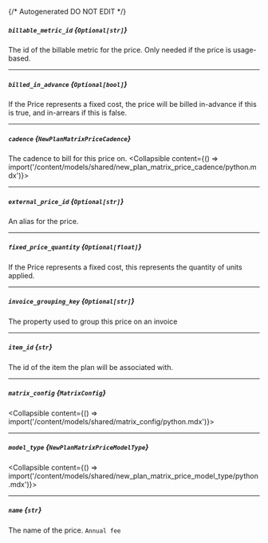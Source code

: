 {/* Autogenerated DO NOT EDIT  */}

##### `billable_metric_id` *{`Optional[str]`}*
The id of the billable metric for the price. Only needed if the price is usage-based.

---
##### `billed_in_advance` *{`Optional[bool]`}*
If the Price represents a fixed cost, the price will be billed in-advance if this is true, and in-arrears if this is false.

---
##### `cadence` *{`NewPlanMatrixPriceCadence`}*
The cadence to bill for this price on.
<Collapsible content={() => import('/content/models/shared/new_plan_matrix_price_cadence/python.mdx')}>
</Collapsible>

---
##### `external_price_id` *{`Optional[str]`}*
An alias for the price.

---
##### `fixed_price_quantity` *{`Optional[float]`}*
If the Price represents a fixed cost, this represents the quantity of units applied.

---
##### `invoice_grouping_key` *{`Optional[str]`}*
The property used to group this price on an invoice

---
##### `item_id` *{`str`}*
The id of the item the plan will be associated with.

---
##### `matrix_config` *{`MatrixConfig`}*
<Collapsible content={() => import('/content/models/shared/matrix_config/python.mdx')}>
</Collapsible>

---
##### `model_type` *{`NewPlanMatrixPriceModelType`}*
<Collapsible content={() => import('/content/models/shared/new_plan_matrix_price_model_type/python.mdx')}>
</Collapsible>

---
##### `name` *{`str`}*
The name of the price.
`Annual fee`

